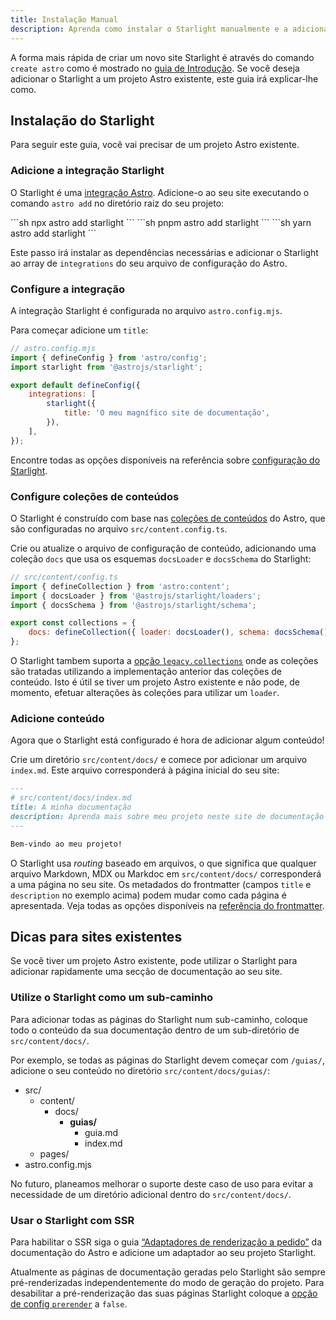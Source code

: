 ```yaml
---
title: Instalação Manual
description: Aprenda como instalar o Starlight manualmente e a adicioná-lo a um projeto Astro existente.
---
```



A forma mais rápida de criar um novo site Starlight é através do comando `create astro` como é mostrado no [guia de Introdução](/pt-pt/getting-started/#crie-um-novo-projeto).
Se você deseja adicionar o Starlight a um projeto Astro existente, este guia irá explicar-lhe como.

## Instalação do Starlight

Para seguir este guia, você vai precisar de um projeto Astro existente.

### Adicione a integração Starlight

O Starlight é uma [integração Astro](https://docs.astro.build/pt-br/guides/integrations-guide/). Adicione-o ao seu site executando o comando `astro add` no diretório raiz do seu projeto:

<Tabs syncKey="pkg">
	<TabItem label="npm">```sh npx astro add starlight ```</TabItem>
	<TabItem label="pnpm">```sh pnpm astro add starlight ```</TabItem>
	<TabItem label="Yarn">```sh yarn astro add starlight ```</TabItem>
</Tabs>

Este passo irá instalar as dependências necessárias e adicionar o Starlight ao array de `integrations` do seu arquivo de configuração do Astro.

### Configure a integração

A integração Starlight é configurada no arquivo `astro.config.mjs`.

Para começar adicione um `title`:

```js ins={8}
// astro.config.mjs
import { defineConfig } from 'astro/config';
import starlight from '@astrojs/starlight';

export default defineConfig({
	integrations: [
		starlight({
			title: 'O meu magnífico site de documentação',
		}),
	],
});
```

Encontre todas as opções disponíveis na referência sobre [configuração do Starlight](/pt-pt/reference/configuration/).

### Configure coleções de conteúdos

O Starlight é construído com base nas [coleções de conteúdos](https://docs.astro.build/pt-pt/guides/content-collections/) do Astro, que são configuradas no arquivo `src/content.config.ts`.

Crie ou atualize o arquivo de configuração de conteúdo, adicionando uma coleção `docs` que usa os esquemas `docsLoader` e `docsSchema` do Starlight:

```js ins={3-4,7}
// src/content/config.ts
import { defineCollection } from 'astro:content';
import { docsLoader } from '@astrojs/starlight/loaders';
import { docsSchema } from '@astrojs/starlight/schema';

export const collections = {
	docs: defineCollection({ loader: docsLoader(), schema: docsSchema() }),
};
```

O Starlight tambem suporta a [opção `legacy.collections`](https://docs.astro.build/pt-pt/reference/legacy-flags/) onde as coleções são tratadas utilizando a implementação
anterior das coleções de conteúdo.
Isto é útil se tiver um projeto Astro existente e não pode, de momento, efetuar alterações às coleções para utilizar um `loader`.

### Adicione conteúdo

Agora que o Starlight está configurado é hora de adicionar algum conteúdo!

Crie um diretório `src/content/docs/` e comece por adicionar um arquivo `index.md`.
Este arquivo corresponderá à página inicial do seu site:

```md
---
# src/content/docs/index.md
title: A minha documentação
description: Aprenda mais sobre meu projeto neste site de documentação construído com o Starlight.
---

Bem-vindo ao meu projeto!
```

O Starlight usa _routing_ baseado em arquivos, o que significa que qualquer arquivo Markdown, MDX ou Markdoc em `src/content/docs/` corresponderá a uma página no seu site. Os metadados do frontmatter (campos `title` e `description` no exemplo acima) podem mudar como cada página é apresentada.
Veja todas as opções disponíveis na [referência do frontmatter](/pt-pt/reference/frontmatter/).

## Dicas para sites existentes

Se você tiver um projeto Astro existente, pode utilizar o Starlight para adicionar rapidamente uma secção de documentação ao seu site.

### Utilize o Starlight como um sub-caminho

Para adicionar todas as páginas do Starlight num sub-caminho, coloque todo o conteúdo da sua documentação dentro de um sub-diretório de `src/content/docs/`.

Por exemplo, se todas as páginas do Starlight devem começar com `/guias/`, adicione o seu conteúdo no diretório `src/content/docs/guias/`:


<FileTree>

- src/
  - content/
    - docs/
      - **guias/**
        - guia.md
        - index.md
  - pages/
- astro.config.mjs

</FileTree>

No futuro, planeamos melhorar o suporte deste caso de uso para evitar a necessidade de um diretório adicional dentro do `src/content/docs/`.

### Usar o Starlight com SSR

Para habilitar o SSR siga o guia [“Adaptadores de renderização a pedido”](https://docs.astro.build/en/guides/on-demand-rendering/) da documentação do Astro e
adicione um adaptador ao seu projeto Starlight.

Atualmente as páginas de documentação geradas pelo Starlight são sempre pré-renderizadas independentemente do modo de geração do projeto.
Para desabilitar a pré-renderização das suas páginas Starlight coloque a [opção de config `prerender`](/pt-pt/reference/configuration/#prerender) a `false`.

